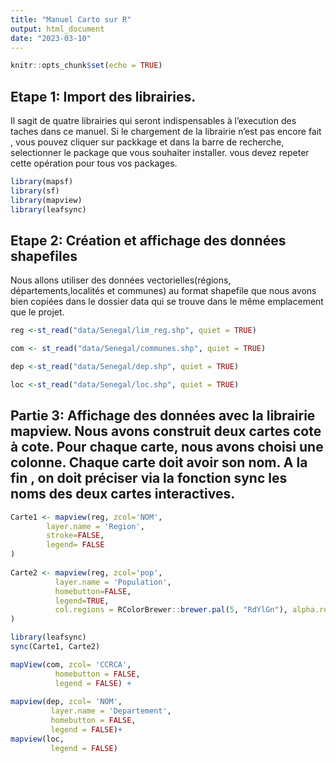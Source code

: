 ```yaml
---
title: "Manuel Carto sur R"
output: html_document
date: "2023-03-10"
---
```


```r
knitr::opts_chunk$set(echo = TRUE)
```

## Etape 1: Import des librairies. 
Il sagit de quatre librairies qui seront indispensables à l'execution des taches dans ce manuel. Si le chargement de la librairie n'est pas encore fait , vous pouvez cliquer sur packkage et dans la barre de recherche, selectionner le package que vous souhaiter installer. vous devez repeter cette opération pour tous vos packages.

```r
library(mapsf)
library(sf)
library(mapview)
library(leafsync)
```

## Etape 2: Création et affichage des données shapefiles

Nous allons utiliser  des données vectorielles(régions, départements,localités et communes) au  format shapefile que nous avons bien copiées dans le dossier data qui se trouve dans le même emplacement que le projet. 

```r
reg <-st_read("data/Senegal/lim_reg.shp", quiet = TRUE)

com <- st_read("data/Senegal/communes.shp", quiet = TRUE)

dep <-st_read("data/Senegal/dep.shp", quiet = TRUE)

loc <-st_read("data/Senegal/loc.shp", quiet = TRUE)
```

## Partie 3: Affichage des données avec la librairie mapview. Nous avons construit deux cartes cote à cote. Pour chaque carte, nous avons choisi une colonne. Chaque carte doit avoir son nom. A la fin , on doit préciser via la fonction sync les noms des deux cartes interactives.

```r
Carte1 <- mapview(reg, zcol='NOM', 
        layer.name = 'Region',
        stroke=FALSE, 
        legend= FALSE
) 
  
Carte2 <- mapview(reg, zcol='pop', 
          layer.name = 'Population', 
          homebutton=FALSE, 
          legend=TRUE,
          col.regions = RColorBrewer::brewer.pal(5, "RdYlGn"), alpha.regions = 1
)

library(leafsync)
sync(Carte1, Carte2)

mapView(com, zcol= 'CCRCA',
          homebutton = FALSE,
          legend = FALSE) +
  
mapview(dep, zcol= 'NOM', 
         layer.name = 'Departement',
         homebutton = FALSE,
         legend = FALSE)+
mapview(loc, 
         legend = FALSE)
```